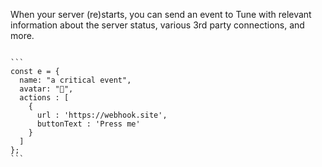 
When your server (re)starts, you can send an event to Tune with relevant information about the server status, various 3rd party connections, and more.


<CodeWrap client:only>
<div slot="default">
<Item client:only
  item={{
    name: "server started",
    avatar: "🤖",
    createdAt: "2021-03-03",
    type : "rows",
    content : [
      {
        label : 'NODE_ENV',
        content : 'production'
      },
      {
        label : 'Stripe key',
        content : 'cus_fg4t4gtnonhi5o3hnt'
      },
      {
        label : 'Pdf service',
        content : 'working'
      },
    ]
  }}
></Item>
</div>
<div slot="node">
<Code client:only>
```
const e = {
  name: "a critical event",
  avatar: "🤖",
  actions : [
    {
      url : 'https://webhook.site',
      buttonText : 'Press me'
    }
  ]
};
```
</Code>
</div>
</CodeWrap>
